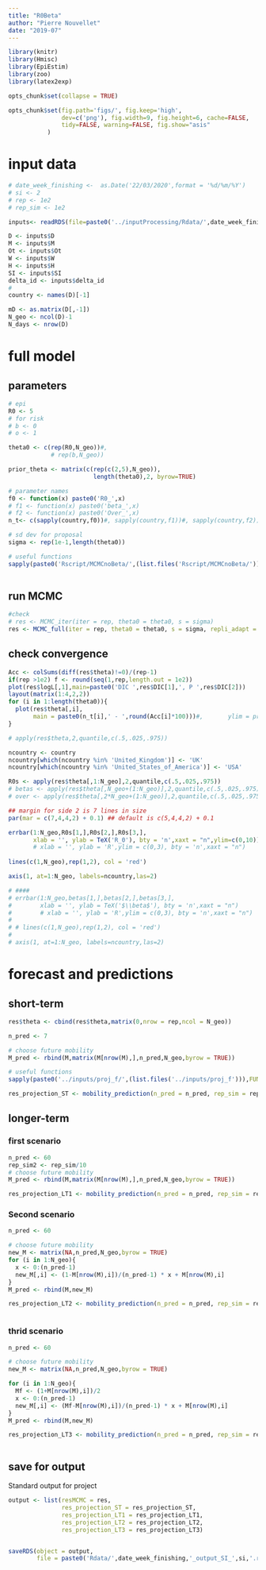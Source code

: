 ```yaml
---
title: "R0Beta"
author: "Pierre Nouvellet"
date: "2019-07"
---
```


```r
library(knitr)
library(Hmisc)
library(EpiEstim)
library(zoo)
library(latex2exp)

opts_chunk$set(collapse = TRUE)

opts_chunk$set(fig.path='figs/', fig.keep='high', 
               dev=c('png'), fig.width=9, fig.height=6, cache=FALSE,
               tidy=FALSE, warning=FALSE, fig.show="asis"
 	       )

```

# input data


```r


# date_week_finishing <-  as.Date('22/03/2020',format = '%d/%m/%Y')
# si <- 2
# rep <- 1e2
# rep_sim <- 1e2

inputs<- readRDS(file=paste0('../inputProcessing/Rdata/',date_week_finishing,'_inputsG_SI_',si,'.rds'))

D <- inputs$D
M <- inputs$M
Ot <- inputs$Ot
W <- inputs$W
H <- inputs$H
SI <- inputs$SI
delta_id <- inputs$delta_id
#
country <- names(D)[-1]

mD <- as.matrix(D[,-1])
N_geo <- ncol(D)-1
N_days <- nrow(D)

```


# full model

## parameters 

```r
# epi
R0 <- 5
# for risk
# b <- 0
# o <- 1

theta0 <- c(rep(R0,N_geo))#,
            # rep(b,N_geo))

prior_theta <- matrix(c(rep(c(2,5),N_geo)),
                        length(theta0),2, byrow=TRUE)

# parameter names
f0 <- function(x) paste0('R0_',x)
# f1 <- function(x) paste0('beta_',x)
# f2 <- function(x) paste0('Over_',x)
n_t<- c(sapply(country,f0))#, sapply(country,f1))#, sapply(country,f2))

# sd dev for proposal
sigma <- rep(1e-1,length(theta0))

# useful functions
sapply(paste0('Rscript/MCMCnoBeta/',(list.files('Rscript/MCMCnoBeta/'))),FUN = source)
 
```

## run MCMC

```r
#check
# res <- MCMC_iter(iter = rep, theta0 = theta0, s = sigma)
res <- MCMC_full(iter = rep, theta0 = theta0, s = sigma, repli_adapt = 10, within_iter = rep/10)


```


## check convergence


```r

Acc <- colSums(diff(res$theta)!=0)/(rep-1)
if(rep >1e2) f <- round(seq(1,rep,length.out = 1e2))
plot(res$logL[,1],main=paste0('DIC ',res$DIC[1],', P ',res$DIC[2]))
layout(matrix(1:4,2,2))
for (i in 1:length(theta0)){
  plot(res$theta[,i],
       main = paste0(n_t[i],' - ',round(Acc[i]*100)))#,       ylim = prior_theta[i,])
}

# apply(res$theta,2,quantile,c(.5,.025,.975))

```



```r
ncountry <- country
ncountry[which(ncountry %in% 'United_Kingdom')] <- 'UK'
ncountry[which(ncountry %in% 'United_States_of_America')] <- 'USA'

R0s <- apply(res$theta[,1:N_geo],2,quantile,c(.5,.025,.975))
# betas <- apply(res$theta[,N_geo+(1:N_geo)],2,quantile,c(.5,.025,.975))
# over <- apply(res$theta[,2*N_geo+(1:N_geo)],2,quantile,c(.5,.025,.975))

## margin for side 2 is 7 lines in size
par(mar = c(7,4,4,2) + 0.1) ## default is c(5,4,4,2) + 0.1

errbar(1:N_geo,R0s[1,],R0s[2,],R0s[3,],
       xlab = '', ylab = TeX('R_0'), bty = 'n',xaxt = "n",ylim=c(0,10))
       # xlab = '', ylab = 'R',ylim = c(0,3), bty = 'n',xaxt = "n")
      
lines(c(1,N_geo),rep(1,2), col = 'red')

axis(1, at=1:N_geo, labels=ncountry,las=2)

# ####
# errbar(1:N_geo,betas[1,],betas[2,],betas[3,],
#        xlab = '', ylab = TeX('$\\beta$'), bty = 'n',xaxt = "n")
#        # xlab = '', ylab = 'R',ylim = c(0,3), bty = 'n',xaxt = "n")
#       
# # lines(c(1,N_geo),rep(1,2), col = 'red')
# 
# axis(1, at=1:N_geo, labels=ncountry,las=2)

```


# forecast and predictions

## short-term

```r
res$theta <- cbind(res$theta,matrix(0,nrow = rep,ncol = N_geo))
```

```r
n_pred <- 7

# choose future mobility
M_pred <- rbind(M,matrix(M[nrow(M),],n_pred,N_geo,byrow = TRUE))

# useful functions
sapply(paste0('../inputs/proj_f/',(list.files('../inputs/proj_f'))),FUN = source)

res_projection_ST <- mobility_prediction(n_pred = n_pred, rep_sim = rep_sim)

```


## longer-term

### first scenario

```r
n_pred <- 60
rep_sim2 <- rep_sim/10
# choose future mobility
M_pred <- rbind(M,matrix(M[nrow(M),],n_pred,N_geo,byrow = TRUE))

res_projection_LT1 <- mobility_prediction(n_pred = n_pred, rep_sim = rep_sim2)


```


### Second scenario
 
```r
n_pred <- 60

# choose future mobility
new_M <- matrix(NA,n_pred,N_geo,byrow = TRUE)
for (i in 1:N_geo){
  x <- 0:(n_pred-1)
  new_M[,i] <- (1-M[nrow(M),i])/(n_pred-1) * x + M[nrow(M),i]
}
M_pred <- rbind(M,new_M)

res_projection_LT2 <- mobility_prediction(n_pred = n_pred, rep_sim = rep_sim2)



```


### thrid scenario
 
```r
n_pred <- 60

# choose future mobility
new_M <- matrix(NA,n_pred,N_geo,byrow = TRUE)

for (i in 1:N_geo){
  Mf <- (1+M[nrow(M),i])/2
  x <- 0:(n_pred-1)
  new_M[,i] <- (Mf-M[nrow(M),i])/(n_pred-1) * x + M[nrow(M),i]
}
M_pred <- rbind(M,new_M)

res_projection_LT3 <- mobility_prediction(n_pred = n_pred, rep_sim = rep_sim2)



```

## save for output



Standard output for project


```r

output <- list(resMCMC = res,
               res_projection_ST = res_projection_ST,
               res_projection_LT1 = res_projection_LT1,
               res_projection_LT2 = res_projection_LT2,
               res_projection_LT3 = res_projection_LT3)


saveRDS(object = output,
        file = paste0('Rdata/',date_week_finishing,'_output_SI_',si,'.rds' ))
```
